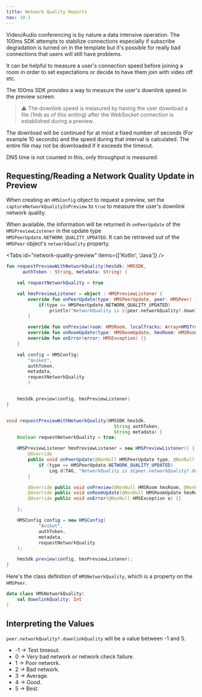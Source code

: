 ---
title: Network Quality Reports
nav: 10.1
---

Video/Audio conferencing is by nature a data intensive operation. The 100ms SDK attempts to stabilize connections especially if subscribe degradation is turned on in the template but it's possible for really bad connections that users will still have problems.

It can be helpful to measure a user's connection speed before joining a room in order to set expectations or decide to have them join with video off etc.

The 100ms SDK provides a way to measure the user's downlink speed in the preview screen.

> ⚠️ The downlink speed is measured by having the user download a file (1mb as of this writing) after the WebSocket connection is established during a preview.

The download will be continued for at most a fixed number of seconds (For example 10 seconds) and the speed during that interval is calculated. The entire file may not be downloaded if it exceeds the timeout.

DNS time is not counted in this, only throughput is measured.

## Requesting/Reading a Network Quality Update in Preview

When creating an `HMSConfig` object to request a preview, set the `captureNetworkQualityInPreview` to `true` to measure the user's downlink network quality.

When available, the information will be returned in `onPeerUpdate` of the `HMSPreviewListener` in the update type `HMSPeerUpdate.NETWORK_QUALITY_UPDATED`. It can be retrieved out of the `HMSPeer` object's `networkQuality` property.

<Tabs id="network-quality-preview" items={['Kotlin', 'Java']} />

<Tab id='network-quality-preview-0'>

```kotlin
fun requestPreviewWithNetworkQuality(hmsSdk: HMSSDK,
      authToken : String, metadata: String) {

    val requestNetworkQuality = true

    val hmsPreviewListener = object : HMSPreviewListener {
        override fun onPeerUpdate(type: HMSPeerUpdate, peer: HMSPeer) {
            if(type == HMSPeerUpdate.NETWORK_QUALITY_UPDATED)
                println("NetworkQuality is ${peer.networkQuality?.downlinkQuality}")
        }

        override fun onPreview(room: HMSRoom, localTracks: Array<HMSTrack>) {}
        override fun onRoomUpdate(type: HMSRoomUpdate, hmsRoom: HMSRoom) {}
        override fun onError(error: HMSException) {}
    }

    val config = HMSConfig(
        "Aniket",
        authToken,
        metadata,
        requestNetworkQuality
        )


    hmsSdk.preview(config, hmsPreviewListener)
}
```

</Tab>

<Tab id='network-quality-preview-1'>

```java

void requestPreviewWithNetworkQuality(HMSSDK hmsSdk,
                                        String authToken,
                                        String metadata) {
    Boolean requestNetworkQuality = true;

    HMSPreviewListener hmsPreviewListener = new HMSPreviewListener() {
        @Override
        public void onPeerUpdate(@NonNull HMSPeerUpdate type, @NonNull HMSPeer hmsPeer) {
            if (type == HMSPeerUpdate.NETWORK_QUALITY_UPDATED)
                Log.d(TAG, "NetworkQuality is ${peer.networkQuality?.downlinkQuality}");
        }

        @Override public void onPreview(@NonNull HMSRoom hmsRoom, @NonNull HMSTrack[] hmsTracks) {}
        @Override public void onRoomUpdate(@NonNull HMSRoomUpdate hmsRoomUpdate, @NonNull HMSRoom hmsRoom) {}
        @Override public void onError(@NonNull HMSException e) {}

    };

    HMSConfig config = new HMSConfig(
            "Aniket",
            authToken,
            metadata,
            requestNetworkQuality
    );

    hmsSdk.preview(config, hmsPreviewListener);
}
```

</Tab>

Here's the class definition of `HMSNetworkQuality`, which is a property on the `HMSPeer`.

```kotlin
data class HMSNetworkQuality(
    val downlinkQuality: Int
)
```

## Interpreting the Values

`peer.networkQuality?.downlinkQuality` will be a value between -1 and 5.

-   -1 -> Test timeout.
-   0 -> Very bad network or network check failure.
-   1 -> Poor network.
-   2 -> Bad network.
-   3 -> Average.
-   4 -> Good.
-   5 -> Best.
